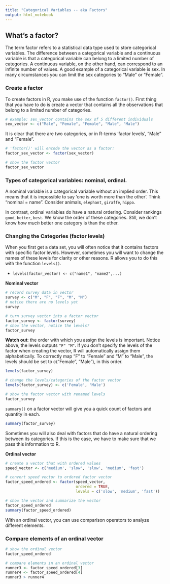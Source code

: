 ```yaml
---
title: "Categorical Variables -- aka Factors"
output: html_notebook
---
```


## What's a factor?
The term factor refers to a statistical data type used to store categorical variables. The difference between a categorical variable and a continuous variable is that a categorical variable can belong to a limited number of categories. A continuous variable, on the other hand, can correspond to an infinite number of values. A good example of a categorical variable is sex. In many circumstances you can limit the sex categories to "Male" or "Female". 

### Create a factor
To create factors in R, you make use of the function `factor()`. First thing that you have to do is create a vector that contains all the observations that belong to a limited number of categories.
```r
# example: sex_vector contains the sex of 5 different individuals
sex_vector <- c("Male", "Female", "Female", "Male", "Male")
```

It is clear that there are two categories, or in R-terms 'factor levels', "Male" and "Female".

```r
# 'factor()' will encode the vector as a factor:
factor_sex_vector <- factor(sex_vector)

# show the factor vector
factor_sex_vector
```

### Types of categorical variables: nominal, ordinal.

A nominal variable is a categorical variable without an implied order. This means that it is impossible to say 'one is worth more than the other'. Think "nominal = name". Consider animals, `elephant`, `giraffe`, `hippo`.

In contrast, ordinal variables do have a natural ordering. Consider rankings `good`, `better`, `best`. We know the order of these categories. Still, we don't know *how much* better one category is than the other.


### Changing the Categories (factor levels)
When you first get a data set, you will often notice that it contains factors with specific factor levels. However, sometimes you will want to change the names of these levels for clarity or other reasons. R allows you to do this with the function `levels()`.

* `levels(factor_vector) <- c("name1", "name2",...)`

**Nominal vector**
```r
# record survey data in vector
survey <- c("M", "F", "F", "M", "M")
# notice there are no levels yet
survey

# turn survey vector into a factor vector
factor_survey <- factor(survey)
# show the vector, notice the levels?
factor_survey
```


**Watch out**: the order with which you assign the levels is important. Notice above, the levels outputs `"F" "M"`. If you don't specify the levels of the factor when creating the vector, R will automatically assign them alphabetically. To correctly map "F" to "Female" and "M" to "Male", the levels should be set to c("Female", "Male"), in this order.
```r
levels(factor_survey)

# change the levels/categories of the factor vector
levels(factor_survey) <- c('Female', 'Male')

# show the factor vector with renamed levels
factor_survey
```

`summary()` on a factor vector will give you a quick count of factors and quantity in each.
```r
summary(factor_survey)
```

Sometimes you will also deal with factors that do have a natural ordering between its categories. If this is the case, we have to make sure that we pass this information to R.

**Ordinal vector**
```r
# create a vector that with ordered values
speed_vector <- c('medium', 'slow', 'slow', 'medium', 'fast')

# convert speed vector to ordered factor vector
factor_speed_ordered <- factor(speed_vector,
                               ordered = TRUE,
                               levels = c('slow', 'medium', 'fast'))

# show the vector and summarize the vector
factor_speed_ordered
summary(factor_speed_ordered)
```

With an ordinal vector, you can use comparison operators to analyze different elements.

### Compare elements of an ordinal vector
```r
# show the ordinal vector
factor_speed_ordered

# compare elements in an ordinal vector
runner3 <- factor_speed_ordered[3]
runner4 <- factor_speed_ordered[4]
runner3 > runner4
```